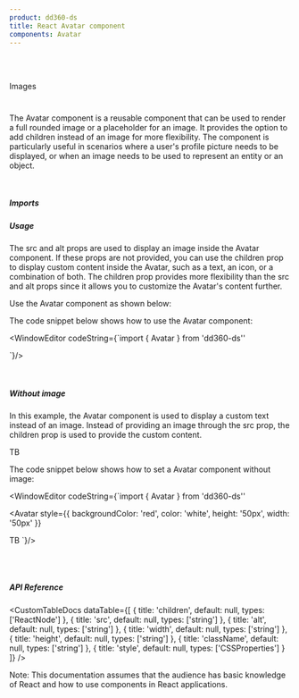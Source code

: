 ```yaml
---
product: dd360-ds
title: React Avatar component
components: Avatar
---
```


<br />
<br />

<Label>Images</Label>

# <HeaderDocCustom title="Avatar" url="https://main--62ffec7466615c40c8dbe435.chromatic.com/?path=/story/images-avatar--with-image" />


The Avatar component is a reusable component that can be used to render a full
rounded image or a placeholder for an image. It provides the option to add
children instead of an image for more flexibility. The component is particularly
useful in scenarios where a user's profile picture needs to be displayed, or
when an image needs to be used to represent an entity or an object.

<br />

##### <span name="floating-nav">Imports</span>

<WindowEditor codeString="import { Avatar } from 'dd360-ds'" />

##### <span name="floating-nav">Usage</span>

The src and alt props are used to display an image inside the Avatar component.
If these props are not provided, you can use the children prop to display custom
content inside the Avatar, such as a text, an icon, or a combination of both.
The children prop provides more flexibility than the src and alt props since it
allows you to customize the Avatar's content further.

Use the Avatar component as shown below:

<Playground>
  <Avatar
    alt="Avatar"
    height="50px"
    src="https://picsum.photos/50/50"
    width="50px"
  />
</Playground>

The code snippet below shows how to use the Avatar component:

<WindowEditor
    codeString={`import { Avatar } from 'dd360-ds''

<Avatar
  alt="Avatar"
  height="50px"
  src="https://picsum.photos/50/50"
  width="50px"
/>
`}/>

<br />

##### <span name="floating-nav">Without image</span>

In this example, the Avatar component is used to display a custom text instead
of an image. Instead of providing an image through the src prop, the children
prop is used to provide the custom content.

<Playground>
  <Avatar
    style={{
      backgroundColor: 'red',
      color: 'white',
      height: '50px',
      width: '50px'
    }}
  >
    <Text variant="span">TB</Text>
  </Avatar>
</Playground>

The code snippet below shows how to set a Avatar component without image:

<WindowEditor
    codeString={`import { Avatar } from 'dd360-ds''

<Avatar
  style={{
    backgroundColor: 'red',
    color: 'white',
    height: '50px',
    width: '50px'
  }}
>
  <Text variant="span">TB</Text>
</Avatar>
`}/>

<br />
<br />

##### <span name="floating-nav">API Reference</span>

<CustomTableDocs
  dataTable={[
    { title: 'children', default: null, types: ['ReactNode'] },
    { title: 'src', default: null, types: ['string'] },
    { title: 'alt', default: null, types: ['string'] },
    { title: 'width', default: null, types: ['string'] },
    { title: 'height', default: null, types: ['string'] },
    { title: 'className', default: null, types: ['string'] },
    { title: 'style', default: null, types: ['CSSProperties'] }
  ]}
/>

Note: This documentation assumes that the audience has basic knowledge of React
and how to use components in React applications.

<BackAndForwardController />